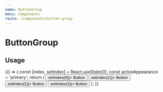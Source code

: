 ```yaml
---
name: ButtonGroup
menu: Components
route: /components/button-group
---
```



# ButtonGroup

## Usage

<Playground>
  {() => {
    const [index, setIndex] = React.useState(0);
    const activeAppearance = 'primary';
    return (
      <ExampleContainer>
        <ThemeProvider>
          <ButtonGroup attached>
            <Button appearance={index === 0 ? activeAppearance : undefined} onPress={() => setIndex(0)}>
              Button
            </Button>
            <Button appearance={index === 1 ? activeAppearance : undefined} onPress={() => setIndex(1)}>
              Button
            </Button>
            <Button appearance={index === 2 ? activeAppearance : undefined} onPress={() => setIndex(2)}>
              Button
            </Button>
            <Button appearance={index === 3 ? activeAppearance : undefined} onPress={() => setIndex(3)}>
              Button
            </Button>
          </ButtonGroup>
        </ThemeProvider>
      </ExampleContainer>
    );
  }}
</Playground>
